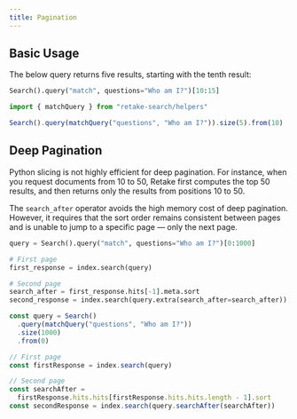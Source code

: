 ```yaml
---
title: Pagination
---
```


## Basic Usage

The below query returns five results, starting with the tenth result:

<CodeGroup>

```python Python
Search().query("match", questions="Who am I?")[10:15]
```

```typescript Typescript
import { matchQuery } from "retake-search/helpers"

Search().query(matchQuery("questions", "Who am I?")).size(5).from(10)
```

</CodeGroup>

## Deep Pagination

Python slicing is not highly efficient for deep pagination. For instance, when you request documents from 10 to 50,
Retake first computes the top 50 results, and then returns only the results from positions 10 to 50.

The `search_after` operator avoids the high memory cost of deep pagination. However, it requires that the sort order
remains consistent between pages and is unable to jump to a specific page — only the next page.

<CodeGroup>

```python Python
query = Search().query("match", questions="Who am I?")[0:1000]

# First page
first_response = index.search(query)

# Second page
search_after = first_response.hits[-1].meta.sort
second_response = index.search(query.extra(search_after=search_after))
```

```typescript Typescript
const query = Search()
  .query(matchQuery("questions", "Who am I?"))
  .size(1000)
  .from(0)

// First page
const firstResponse = index.search(query)

// Second page
const searchAfter =
  firstResponse.hits.hits[firstResponse.hits.hits.length - 1].sort
const secondResponse = index.search(query.searchAfter(searchAfter))
```

</CodeGroup>

